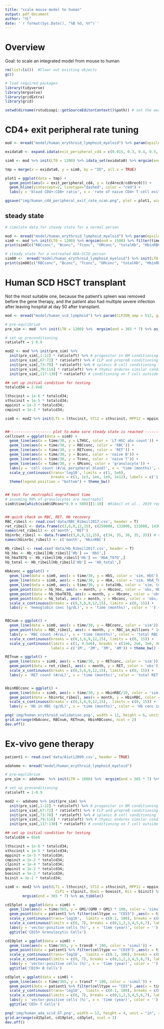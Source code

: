 ```yaml
---
title: "scale mouse model to human"
output: pdf_document
author: "YL"
date: '`r format(Sys.Date(), "%B %d, %Y")`'
---
```


# Overview

Goal: to scale an integrated model from mouse to human


```r
rm(list=ls())  #Clear out existing objects
gc()

# load required packages
library(tidyverse)
library(mrgsolve)
library(gridExtra)
library(grid)

setwd(dirname(rstudioapi::getSourceEditorContext()$path)) # set the working directory at the folder that contains the script
```


# CD4+ exit peripheral rate tuning
```r
mod <- mread("model/human_erythroid_lymphoid_myeloid") %>% param(epsilon_spl = 0.032, delta_dp = 1e-6)

exidata0 <- expand.idata(exit_peripheral_cd4 = c(0.015, 0.3, 0.4, 0.5, 0.55, 0.6, 0.7))

sim0 <- mod %>% init(LT0 = 1200) %>% idata_set(exidata0) %>% mrgsim(end = 1500) %>% filter(time == 1500)

tmp = merge(x = exidata0, y = sim0, by = "ID", all.x = TRUE)

plot1 = ggplot(data = tmp) + 
  geom_point(aes(x = exit_peripheral_cd4, y = (cd4rec0/cd8rec0))) + 
  geom_hline(yintercept=2, linetype="dashed", color = "red") + 
  labs(y = 'blood CD4+:CD8+ ratio', x = 'rate of naive CD4+ T cell exit peripheral tissues', color = '') + theme_bw()

ggsave("img/human_cd4_peripheral_exit_rate_scan.png", plot = plot1, width = 10, height = 4, units = c("in"), dpi = 300)
```

## steady state 
```r
# simulate data for steady state for a normal person

mod <- mread("model/human_erythroid_lymphoid_myeloid") %>% param(epsilon_spl = 0.032, delta_dp = 1e-6)
sim0 <- mod %>% init(LT0 = 1200) %>% mrgsim(end = 1500) %>% filter(time == 1500)
print(sim0[c("RBCconc", "Bconc", "Tconc", "GMconc", "totalHb", "HbinRBC")])

# steady state for a untreated ADA-SCID person
sim00 <-  mread("model/human_erythroid_lymphoid_myeloid") %>% init(LT0 = 1200) %>% mrgsim(end = 1500) %>% filter(time == 1500)
print(sim00[c("RBCconc", "Bconc", "Tconc", "GMconc", "totalHb", "HbinRBC")])

```

# Human SCD HSCT transplant

Not the most suitable one, because the patient's spleen was removed before the gene therapy, and the patient also had multiple severe infection after leaving hospital at day 50 after transplant.

```r
mod <- mread("model/human_scd_lymphoid") %>% param(CLP2DN_amp = 512, gamma = 2.2)

# pre-equlibrium
pre_sim <- mod  %>% init(LT0 = 1200) %>%  mrgsim(end = 365 * 7) %>% as_tibble() %>% tail(n = 1) %>% select(-c(ID, time))

# set up preconditioning
ratioleft = 1-0.9

mod2 <- mod %>% init(pre_sim) %>% 
  init(pre_sim[,1:22] * ratioleft) %>% # progenitor in BM conditioning
  init(pre_sim[,67:72] * ratioleft) %>% # CLP and propreB conditioning
  init(pre_sim[,73:78] * ratioleft) %>% # splenic B cell conditioning
  init(pre_sim[,79:116] * ratioleft) %>% # thymic endures similar conditioning
  init(pre_sim[,117:130] * ratioleft) # conditioning on T cell outside thymus and GMs

## set up initial condition for testing
totalcd34 = 2.8e8 

lthscinit = 1e-6 * totalcd34; 
sthscinit = 1e-5 * totalcd34; 
mppinit = 1e-3 * totalcd34;
cmpinit = 1e-2 * totalcd34; 

sim0 <- mod2 %>% init(LT1 = lthscinit, ST12 = sthscinit, MPP12 = mppinit, CMP12 = cmpinit) %>% mrgsim(end = 365 * 2) %>% as_tibble() 


##------------------- plot to make sure steady state is reached -------------------##
cellcount = ggplot(data = sim0) + 
  geom_line(aes(x = time/30, y = LTHSC, color = 'LT-HSC abs count')) + 
  geom_line(aes(x = time/30, y = RBCconc, color = 'RBC')) + 
  geom_line(aes(x = time/30, y = RETconc, color = 'RET')) + 
  geom_line(aes(x = time/30, y = Bconc, color = 'naive B')) + 
  geom_line(aes(x = time/30, y = Tconc, color = 'naive T')) + 
  geom_line(aes(x = time/30, y = GMconc, color = 'granulocyte')) + 
  labs(y = 'cell count (#/uL peripheral blood)', x = 'time (months)', color = '') + 
  scale_y_continuous(trans='log10', limits = c(1, 5e6),
                     breaks = c(1, 1e3, 1e6, 1e9, 1e12), labels = c('1', '1K', '1M', '1B', '1T')) + 
  theme(legend.position = "bottom") + theme_bw()


## test for neutrophil engraftment time
# assuming 90% of granulocytes are neutrophil
sim0$time[which(sim0$GMconc*0.9 > 500)][1:10]  #Ribeil et al., 2019 reported to be day 38


## quick check on RBC, RET, Hb recovery
RBC_ribeil <- read.csv('data/RBC_Ribeil2017.csv', header = T)
ret_ribeil <- data.frame(c(3,6,9,12,15), c(259000, 132000, 131000, 143000, 141000)) # unit in uL-1
names(ret_ribeil) <- c('month', 'RET')
hbinrbc_ribeil <- data.frame(c(3,6,9,12,15), c(34, 35, 36, 35, 35)) # unit in g.dL-1
names(hbinrbc_ribeil) <- c('month', 'HbinRBC')

Hb_ribeil <- read.csv('data/Hb_Ribeil2017.csv', header = T)
hb_hbs <- Hb_ribeil[Hb_ribeil['Hb'] == 'HbS',]
hb_hbaT87Q <- Hb_ribeil[Hb_ribeil['Hb'] == 'HbA_T87Q',]
hb_total <- Hb_ribeil[Hb_ribeil['Hb'] == 'Hb_total',]
  
HbAconc = ggplot() + 
  geom_line(data = sim0, aes(x = time/30, y = HbS, color = 'sim, HbS')) + 
  geom_line(data = sim0, aes(x = time/30, y = HbA, color = 'sim, HbA_T87Q')) + 
  geom_line(data = sim0, aes(x = time/30, y = totalHb, color = 'sim, total Hb')) + 
  geom_point(data = hb_hbs, aes(x = month, y = Hbconc, color = 'obs, HbS')) + 
  geom_point(data = hb_hbaT87Q, aes(x = month, y = Hbconc, color = 'obs, HbA_T87Q')) + 
  geom_point(data = hb_total, aes(x = month, y = Hbconc, color = 'obs, total Hb')) + 
  scale_x_continuous(breaks = c(0,3,6,9,12,15), limits = c(0, 15)) + 
  labs(y = 'hemoglobin conc (g/dL)', x = 'time (months)', color = '') + theme_bw() + theme(legend.position = "bottom")


RBCnum = ggplot() + 
  geom_line(data = sim0, aes(x = time/30, y = RBCconc, color = 'sim')) +
  geom_point(data = RBC_ribeil, aes(x = month, y = RBC_in_millions * 1e6, color = 'obs')) + 
  labs(y = 'RBC count (#/uL)', x = 'time (months)', color = 'total RBC') + 
  scale_x_continuous(breaks = c(0,3,6,9,12,15), limits = c(0, 15)) + 
  scale_y_continuous(limits = c(1, 4.5e6), breaks = c(1e6, 2e6, 3e6, 4e6), 
                     labels = c('1M', '2M', '3M', '4M')) + theme_bw() + theme(legend.position = "bottom")

RETnum = ggplot() + 
  geom_line(data = sim0, aes(x = time/30, y = RETconc, color = 'sim')) + 
  geom_point(data = ret_ribeil, aes(x = month, y = RET, color = 'obs')) + 
  scale_x_continuous(breaks = c(0,3,6,9,12,15), limits = c(0, 15)) + 
  labs(y = 'RET count (#/uL)', x = 'time (months)', color = 'total RET') + theme_bw() + theme(legend.position = "bottom")


HbinRBCconc = ggplot() + 
  geom_line(data = sim0, aes(x = time/30, y = HbinRBC/10, color = 'sim')) + 
  geom_point(data = hbinrbc_ribeil, aes(x = month, y = HbinRBC, color = 'obs')) + 
  scale_x_continuous(breaks = c(0,3,6,9,12,15),  limits = c(0, 15)) + 
  labs(y = 'Hb in RBC (g/dL)', x = 'time (months)', color = 'Hb conc in RBC') + theme_bw() + theme(legend.position = "bottom")

png('img/human_erythroid_validation.png', width = 12, height = 6, units = 'in', res = 300) 
grid.arrange(HbAconc, RBCnum, RETnum, HbinRBCconc, ncol = 2)
dev.off()
```


# Ex-vivo gene therapy

```r
patient1 <- read.csv('data/Aiuti2009.csv', header = TRUE) 

adahomo <- mread("model/human_erythroid_lymphoid_myeloid")

# pre-equlibrium
pre_sim <- adahomo  %>% init(LT0 = 1000) %>%  mrgsim(end = 365 * 7) %>% as_tibble() %>% tail(n = 1) %>% select(-c(ID, time))

# set up preconditioning
ratioleft = 1-0.9

mod2 <- adahomo %>% init(pre_sim) %>% 
  init(pre_sim[,1:22] * ratioleft) %>% # progenitor in BM conditioning
  init(pre_sim[,67:72] * ratioleft) %>% # CLP and propreB conditioning
  init(pre_sim[,73:78] * ratioleft) %>% # splenic B cell conditioning
  init(pre_sim[,79:116] * ratioleft) %>% # thymic endures similar conditioning
  init(pre_sim[,117:130] * ratioleft) # conditioning on T cell outside thymus and GMs

## set up initial condition for testing
totalcd34 = 65e6

lthscinit = 1e-6 * totalcd34; 
sthscinit = 1e-5 * totalcd34; 
mppinit = 1e-3 * totalcd34;
cmpinit = 1e-2 * totalcd34;
clpinit = 1e-4 * totalcd34;
gmpinit = 1e-2 * totalcd34;
boeinit = 5e-2 * totalcd34;
biinit = 3e-2 * totalcd34; 

sim0 <- mod2 %>% init(LT1 = lthscinit, ST12 = sthscinit, MPP12 = mppinit, CMP12 = cmpinit, GMP12 = gmpinit, 
                       CLP1 = clpinit, Boe1 = boeinit, Bi1 = biinit) %>% 
        mrgsim(end = 365 * 7) %>% as_tibble() 

cd15plot = ggplot(data = sim0) + 
  geom_line(aes(x = time/365, y = GM1/(GM0 + GM1) * 100, color = 'simul')) + 
  geom_point(data = patient1 %>% filter(celltype == "CD15") ,aes(x = time, y = cellpercentage, color = 'obs'), size = 3) + 
  scale_y_continuous(trans='log10',  limits = c(0.1, 100), breaks = c(0.1, 1, 10, 100), labels = c('0.1','1', '10','100')) + 
  scale_x_continuous(limits = c(0, 7), breaks = c(0,1,2,3,4,5,6,7), labels = c('0','1', '2', '3', '4', '5', '6', '7')) + 
  labs(y = 'vector-positive cells (%)', x = 'time (year)', color = '') + theme_bw() + theme(legend.position = "bottom") + 
  ggtitle('CD15+ Granulocytic Cells')

cd19plot = ggplot(data = sim0) + 
  geom_line(aes(x = time/365, y = transB * 100, color = 'simul')) + 
  geom_point(data = patient1 %>% filter(celltype == "CD19") ,aes(x = time, y = cellpercentage, color = 'obs'), size = 3) + 
  scale_y_continuous(trans='log10',  limits = c(0.1, 100), breaks = c(0.1, 1, 10, 100), labels = c('0.1','1', '10','100')) + 
  scale_x_continuous(limits = c(0, 7), breaks = c(0,1,2,3,4,5,6,7), labels = c('0','1', '2', '3', '4', '5', '6', '7')) + 
  labs(y = 'vector-positive cells (%)', x = 'time (year)', color = '') + theme_bw() + theme(legend.position = "bottom") + 
  ggtitle('CD19+ B Cells')

cd3plot = ggplot(data = sim0) + 
  geom_line(aes(x = time/365, y = transT * 100, color = 'simul')) + 
  geom_point(data = patient1 %>% filter(celltype == "CD3") ,aes(x = time, y = cellpercentage, color = 'obs'), size = 3) + 
  scale_y_continuous(trans='log10',  limits = c(0.1, 100), breaks = c(0.1, 1, 10, 100), labels = c('0.1','1', '10','100')) + 
  scale_x_continuous(limits = c(0, 7), breaks = c(0,1,2,3,4,5,6,7), labels = c('0','1', '2', '3', '4', '5', '6', '7')) + 
  labs(y = 'vector-positive cells (%)', x = 'time (year)', color = '') + theme_bw() +  theme(legend.position = "bottom") +
  ggtitle('CD3+ T Cells')

png('img/human_ada_scid_GT.png', width = 12, height = 4, unit = "in", res = 300)
grid.arrange(cd15plot, cd19plot, cd3plot, ncol = 3)
dev.off()
```
